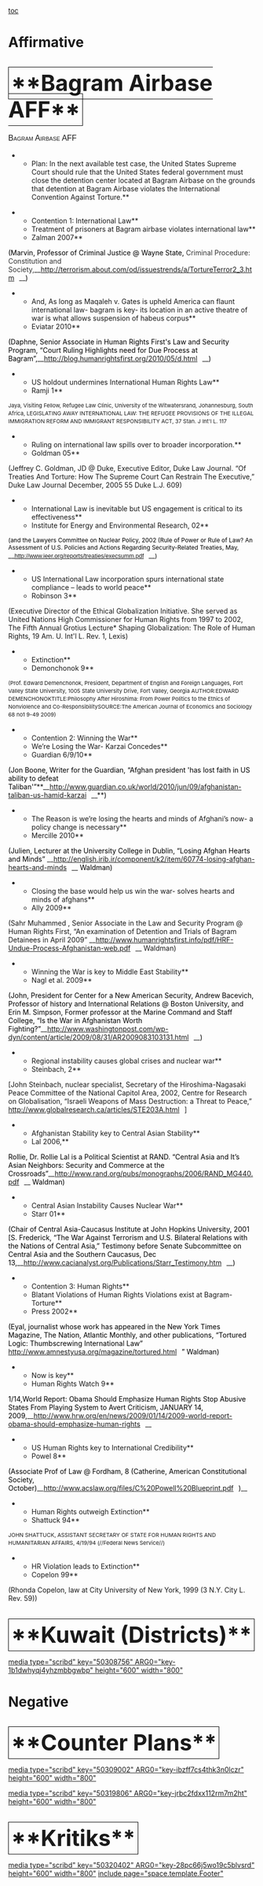 [[toc]]
=Affirmative= 
=<span style="border-bottom-color: #000000; border-bottom-style: solid; border-bottom-width: 1px; border-left-color: #000000; border-left-style: solid; border-left-width: 1px; border-right-color: #000000; border-right-style: solid; border-right-width: 1px; border-top-color: #000000; border-top-style: solid; border-top-width: 1px; font-size: 1.6em; margin-bottom: 5px; margin-left: 0px; margin-right: 0px; margin-top: 5px; padding-bottom: 5px; padding-left: 5px; padding-right: 5px; padding-top: 5px;">**Bagram Airbase AFF**</span>= 
<span style="font-family: Arial; font-size: 16px; font-variant: small-caps; line-height: 24px;">Bagram Airbase AFF</span>
**Plan: In the next available test case, the United States Supreme Court should rule that the United States federal government must close the detention center located at Bagram Airbase on the grounds that detention at Bagram Airbase violates the International Convention Against Torture.**

**Contention 1: International Law**
**Treatment of prisoners at Bagram airbase violates international law**
**Zalman 2007**
<span style="color: black;">(Marvin, Professor of Criminal Justice @ Wayne State, </span><span style="color: #333333;">Criminal Procedure: Constitution and Society,</span>__<span style="color: blue;"><span style="background-attachment: initial; background-clip: initial; background-color: initial; url(http: //wiki.debatecoaches.org/i/a.gif); background-origin: initial; background-position: 100% 50%; background-repeat: no-repeat no-repeat; padding-right: 10px;">[[http://terrorism.about.com/od/issuestrends/a/TortureTerror2_3.htm]]</span></span>__<span style="color: black;">)</span>



**And, As long as Maqaleh v. Gates is upheld America can flaunt international law- bagram is key- its location in an active theatre of war is what allows suspension of habeus corpus**
**Eviatar 2010**
<span style="color: black;">(Daphne, Senior Associate in Human Rights First's Law and Security Program, “Court Ruling Highlights need for Due Process at Bagram”,</span>__<span style="color: blue;"><span style="background-attachment: initial; background-clip: initial; background-color: initial; url(http: //wiki.debatecoaches.org/i/a.gif); background-origin: initial; background-position: 100% 50%; background-repeat: no-repeat no-repeat; padding-right: 10px;">[[http://blog.humanrightsfirst.org/2010/05/d.html]]</span></span>__<span style="color: black;">)</span>



**US holdout undermines International Human Rights Law**
**Ramji 1**
<span style="font-size: 11px; line-height: 16px;">Jaya, Visiting Fellow, Refugee Law Clinic, University of the Witwatersrand, Johannesburg, South Africa, LEGISLATING AWAY INTERNATIONAL LAW: THE REFUGEE PROVISIONS OF THE ILLEGAL IMMIGRATION REFORM AND IMMIGRANT RESPONSIBILITY ACT, 37 Stan. J Int'l L. 117</span>



**Ruling on international law spills over to broader incorporation.**
**Goldman 05**
(Jeffrey C. Goldman, JD @ Duke, Executive Editor, Duke Law Journal. “Of Treaties And Torture: How The Supreme Court Can Restrain The Executive,” Duke Law Journal December, 2005 55 Duke L.J. 609)



**International Law is inevitable but US engagement is critical to its effectiveness**
**Institute for Energy and Environmental Research, 02**
<span style="color: black; font-size: 9pt;">(and the Lawyers Committee on Nuclear Policy, 2002 (Rule of Power or Rule of Law? An Assessment of U.S. Policies and Actions Regarding Security-Related Treaties, May,</span> __<span style="color: #3366bb; font-family: Arial; font-size: 9pt;"><span style="background-attachment: initial; background-clip: initial; background-color: initial; url(http: //wiki.debatecoaches.org/i/a.gif); background-origin: initial; background-position: 100% 50%; background-repeat: no-repeat no-repeat; padding-right: 10px;">[[http://www.ieer.org/reports/treaties/execsumm.pdf]]</span></span>__<span style="color: black; font-size: 9pt;">)</span>



**US International Law incorporation spurs international state compliance – leads to world peace**
**Robinson 3**
(Executive Director of the Ethical Globalization Initiative. She served as United Nations High Commissioner for Human Rights from 1997 to 2002, The Fifth Annual Grotius Lecture* Shaping Globalization: The Role of Human Rights, 19 Am. U. Int'l L. Rev. 1, Lexis)



**Extinction**
**Demonchonok 9**
<span style="font-size: 11px; line-height: 16px;">(Prof. Edward Demenchonok, President, Department of English and Foreign Languages, Fort Valley State University, 1005 State University Drive, Fort Valley, Georgia AUTHOR:EDWARD DEMENCHONOKTITLE:Philosophy After Hiroshima: From Power Politics to the Ethics of Nonviolence and Co-ResponsibilitySOURCE:The American Journal of Economics and Sociology 68 no1 9-49 2009)</span>



**Contention 2: Winning the War**
**We’re Losing the War- Karzai Concedes**
**Guardian 6/9/10**
<span style="color: black;">(Jon Boone, Writer for the Guardian, “Afghan president 'has lost faith in US ability to defeat Taliban'”</span>**__<span style="color: blue;"><span style="background-attachment: initial; background-clip: initial; background-color: initial; url(http: //wiki.debatecoaches.org/i/a.gif); background-origin: initial; background-position: 100% 50%; background-repeat: no-repeat no-repeat; padding-right: 10px;">[[http://www.guardian.co.uk/world/2010/jun/09/afghanistan-taliban-us-hamid-karzai]]</span></span>__**<span style="color: black;">)</span>



**The Reason is we’re losing the hearts and minds of Afghani’s now- a policy change is necessary**
**Mercille 2010**
<span style="color: black;">(Julien, Lecturer at the University College in Dublin, “Losing Afghan Hearts and Minds” </span>__<span style="color: blue;"><span style="background-attachment: initial; background-clip: initial; background-color: initial; url(http: //wiki.debatecoaches.org/i/a.gif); background-origin: initial; background-position: 100% 50%; background-repeat: no-repeat no-repeat; padding-right: 10px;">[[http://english.irib.ir/component/k2/item/60774-losing-afghan-hearts-and-minds]]</span></span>__<span style="color: black;"> Waldman)</span>



**Closing the base would help us win the war- solves hearts and minds of afghans**
**Ally 2009**
(Sahr Muhammed , Senior Associate in the Law and Security Program @ Human Rights First, “An examination of Detention and Trials of Bagram Detainees in April 2009” __<span style="background-attachment: initial; background-clip: initial; background-color: initial; url(http: //wiki.debatecoaches.org/i/a.gif); background-origin: initial; background-position: 100% 50%; background-repeat: no-repeat no-repeat; padding-right: 10px;">[[http://www.humanrightsfirst.info/pdf/HRF-Undue-Process-Afghanistan-web.pdf]]</span>__ Waldman)




**Winning the War is key to Middle East Stability**
**Nagl et al. 2009**
<span style="color: black;">(John, President for Center for a New American Security, Andrew Bacevich, Professor of history and International Relations @ Boston University, and Erin M. Simpson, Former professor at the Marine Command and Staff College, “Is the War in Afghanistan Worth Fighting?”</span>__<span style="color: blue;"><span style="background-attachment: initial; background-clip: initial; background-color: initial; url(http: //wiki.debatecoaches.org/i/a.gif); background-origin: initial; background-position: 100% 50%; background-repeat: no-repeat no-repeat; padding-right: 10px;">[[http://www.washingtonpost.com/wp-dyn/content/article/2009/08/31/AR2009083103131.html]]</span></span>__<span style="color: black;">)</span>




**Regional instability causes global crises and nuclear war**
**Steinbach, 2**
[John Steinbach, nuclear specialist, Secretary of the Hiroshima-Nagasaki Peace Committee of the National Capitol Area, 2002, Centre for Research on Globalisation, “Israeli Weapons of Mass Destruction: a Threat to Peace,” <span style="background-attachment: initial; background-clip: initial; background-color: initial; url(http: //wiki.debatecoaches.org/i/a.gif); background-origin: initial; background-position: 100% 50%; background-repeat: no-repeat no-repeat; padding-right: 10px;">[[http://www.globalresearch.ca/articles/STE203A.html]]</span>]



**Afghanistan Stability key to Central Asian Stability**
**Lal 2006,**
<span style="color: black;">Rollie, Dr. Rollie Lal is a Political Scientist at RAND. “Central Asia and It’s Asian Neighbors: Security and Commerce at the Crossroads”</span>__<span style="color: blue;"><span style="background-attachment: initial; background-clip: initial; background-color: initial; url(http: //wiki.debatecoaches.org/i/a.gif); background-origin: initial; background-position: 100% 50%; background-repeat: no-repeat no-repeat; padding-right: 10px;">[[http://www.rand.org/pubs/monographs/2006/RAND_MG440.pdf]]</span></span>__<span style="color: black;"> Waldman)</span>


**Central Asian Instability Causes Nuclear War**
**Starr 01**
<span style="color: black;">(Chair of Central Asia-Caucasus Institute at John Hopkins University, 2001 [S. Frederick, “The War Against Terrorism and U.S. Bilateral Relations with the Nations of Central Asia,” Testimony before Senate Subcommittee on Central Asia and the Southern Caucasus, Dec 13,</span>__<span style="color: #3366bb;"><span style="background-attachment: initial; background-clip: initial; background-color: initial; url(http: //wiki.debatecoaches.org/i/a.gif); background-origin: initial; background-position: 100% 50%; background-repeat: no-repeat no-repeat; padding-right: 10px;">[[http://www.cacianalyst.org/Publications/Starr_Testimony.htm]]</span></span>__<span style="color: black;">)</span>


**Contention 3: Human Rights**
**Blatant Violations of Human Rights Violations exist at Bagram- Torture**
**Press 2002**
<span style="color: black;">(Eyal, journalist whose work has appeared in the New York Times Magazine, The Nation, Atlantic Monthly, and other publications, “Tortured Logic: Thumbscrewing International Law” <span style="background-attachment: initial; background-clip: initial; background-color: initial; url(http: //wiki.debatecoaches.org/i/a.gif); background-origin: initial; background-position: 100% 50%; background-repeat: no-repeat no-repeat; padding-right: 10px;">[[http://www.amnestyusa.org/magazine/tortured.html]]</span>” Waldman)</span>


**Now is key**
**Human Rights Watch 9**
<span style="color: black;">1/14,World Report: Obama Should Emphasize Human Rights Stop Abusive States From Playing System to Avert Criticism, JANUARY 14, 2009,</span>__<span style="color: #3366bb;"><span style="background-attachment: initial; background-clip: initial; background-color: initial; url(http: //wiki.debatecoaches.org/i/a.gif); background-origin: initial; background-position: 100% 50%; background-repeat: no-repeat no-repeat; padding-right: 10px;">[[http://www.hrw.org/en/news/2009/01/14/2009-world-report-obama-should-emphasize-human-rights]]</span></span>__


**US Human Rights key to International Credibility**
**Powel 8**
<span style="color: black;">(Associate Prof of Law @ Fordham, 8 (Catherine, American Constitutional Society, October)</span>__<span style="color: blue;"><span style="background-attachment: initial; background-clip: initial; background-color: initial; url(http: //wiki.debatecoaches.org/i/a.gif); background-origin: initial; background-position: 100% 50%; background-repeat: no-repeat no-repeat; padding-right: 10px;">[[http://www.acslaw.org/files/C%20Powell%20Blueprint.pdf]]</span></span><span style="color: black;">)</span>__


**Human Rights outweigh Extinction**
**Shattuck 94**
<span style="font-size: 11px; line-height: 16px;">JOHN SHATTUCK, ASSISTANT SECRETARY OF STATE FOR HUMAN RIGHTS AND HUMANITARIAN AFFAIRS, 4/19/94 (//Federal News Service//)</span>


**HR Violation leads to Extinction**
**Copelon 99**
(Rhonda Copelon, law at City University of New York, 1999 (3 N.Y. City L. Rev. 59))

=<span style="border: 1px solid #000000; font-size: 1.6em; margin-bottom: 5px; margin-left: 0px; margin-right: 0px; margin-top: 5px; padding: 5px;">**Kuwait (Districts)**</span>= 

[[media type="scribd" key="50308756" ARG0="key-1b1dwhyqj4yhzmbbgwbp" height="600" width="800"]]


=Negative= 

=<span style="border: 1px solid #000000; font-size: 1.6em; margin-bottom: 5px; margin-left: 0px; margin-right: 0px; margin-top: 5px; padding: 5px;">**Counter Plans**</span>= 

[[media type="scribd" key="50309002" ARG0="key-ibzff7cs4thk3n0lczr" height="600" width="800"]]

[[media type="scribd" key="50319806" ARG0="key-jrbc2fdxx112rm7m2ht" height="600" width="800"]]
=<span style="border: 1px solid #000000; font-size: 1.6em; margin-bottom: 5px; margin-left: 0px; margin-right: 0px; margin-top: 5px; padding: 5px;">**Kritiks**</span>= 
[[media type="scribd" key="50320402" ARG0="key-28pc66j5wo19c5blvsrd" height="600" width="800"]]
[[include page="space.template.Footer"]]